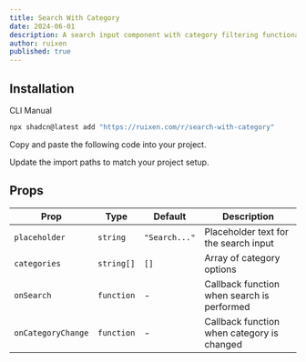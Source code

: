 ```yaml
---
title: Search With Category
date: 2024-06-01
description: A search input component with category filtering functionality
author: ruixen
published: true
---
```


<ComponentPreview name="search-with-category-demo" />

## Installation

<Tabs defaultValue="cli">

<TabsList>
  <TabsTrigger value="cli">CLI</TabsTrigger>
  <TabsTrigger value="manual">Manual</TabsTrigger>
</TabsList>
<TabsContent value="cli">

```bash
npx shadcn@latest add "https://ruixen.com/r/search-with-category"
```

</TabsContent>

<TabsContent value="manual">

<Steps>

<Step>Copy and paste the following code into your project.</Step>

<ComponentSource name="search-with-category" />

<Step>Update the import paths to match your project setup.</Step>

</Steps>

</TabsContent>

</Tabs>

## Props

| Prop               | Type       | Default       | Description                                |
| ------------------ | ---------- | ------------- | ------------------------------------------ |
| `placeholder`      | `string`   | `"Search..."` | Placeholder text for the search input      |
| `categories`       | `string[]` | `[]`          | Array of category options                  |
| `onSearch`         | `function` | -             | Callback function when search is performed |
| `onCategoryChange` | `function` | -             | Callback function when category is changed |
